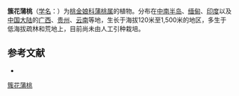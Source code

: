 {{Speciesbox
| name = 簇花蒲桃
| status = 
| status_system = 
| image = 
| genus = Syzygium
| species = fruticosum
| authority = (Roxb.) DC.
}}

'''簇花蒲桃'''（[[学名|学名]]：{{lang|la|''Syzygium fruticosum''}}）为[[桃金娘科|桃金娘科]][[蒲桃属|蒲桃属]]的植物。分布在[[中南半岛|中南半岛]]、[[缅甸|缅甸]]、[[印度|印度]]以及[[中国大陆|中国大陆]]的[[广西|广西]]、[[贵州|贵州]]、[[云南|云南]]等地，生长于海拔120米至1,500米的地区，多生于低海拔疏林和荒地上，目前尚未由人工引种栽培。

== 参考文献 ==
<div class="references-small">
* {{cite web| url =http://www.bioinfo.cn/db05/KmzwSpecies.php?action=view&id=12951| title =簇花蒲桃| work =《中国高等植物数据库全库》| publisher =中国科学院微生物研究所| author =昆明植物研究所| accessdate =2009-02-24| archive-date =2016-03-05| archive-url =https://web.archive.org/web/20160305084455/http://www.bioinfo.cn/db05/KmzwSpecies.php?action=view&id=12951| dead-url =yes}}
</div>
{{Taxonbar|from=Q15227733}}

{{DEFAULTSORT:Syzygium fruticosum}}
[[Category:蒲桃属|簇花蒲桃]]


{{Myrtaceae-stub}}